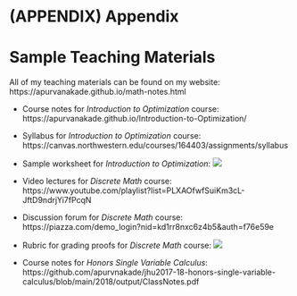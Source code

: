 # (APPENDIX) Appendix {-}
# Sample Teaching Materials

All of my teaching materials can be found on my website: https://apurvanakade.github.io/math-notes.html

- Course notes for *Introduction to Optimization* course: https://apurvanakade.github.io/Introduction-to-Optimization/

- Syllabus for *Introduction to Optimization* course: https://canvas.northwestern.edu/courses/164403/assignments/syllabus

- Sample worksheet for *Introduction to Optimization*:
  ![](images/Math%20368%20Discussion%20Worksheet%20Example.jpg)

- Video lectures for *Discrete Math* course: https://www.youtube.com/playlist?list=PLXAOfwfSuiKm3cL-JftD9ndrjYi7fPcqN

- Discussion forum for *Discrete Math* course: https://piazza.com/demo_login?nid=kd1rr8nxc6z4b5&auth=f76e59e

- Rubric for grading proofs for *Discrete Math* course: 
  ![](images/Rubric%20for%20homework%20-%20Math%202151a_page-0001.jpg)

- Course notes for *Honors Single Variable Calculus*: https://github.com/apurvnakade/jhu2017-18-honors-single-variable-calculus/blob/main/2018/output/ClassNotes.pdf